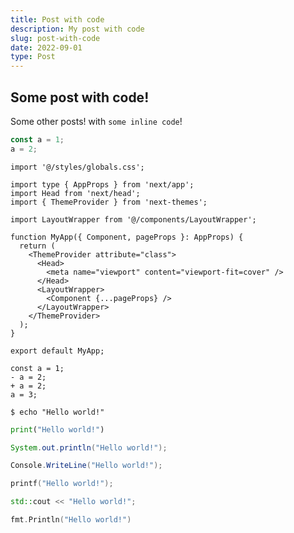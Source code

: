```yaml
---
title: Post with code
description: My post with code
slug: post-with-code
date: 2022-09-01
type: Post
---
```


## Some post with code!

Some other posts! with `some inline code`!

```js:sample.js showLineNumbers
const a = 1;
a = 2;
```

```tsx app.tsx showLineNumbers {5,15-17}
import '@/styles/globals.css';

import type { AppProps } from 'next/app';
import Head from 'next/head';
import { ThemeProvider } from 'next-themes';

import LayoutWrapper from '@/components/LayoutWrapper';

function MyApp({ Component, pageProps }: AppProps) {
  return (
    <ThemeProvider attribute="class">
      <Head>
        <meta name="viewport" content="viewport-fit=cover" />
      </Head>
      <LayoutWrapper>
        <Component {...pageProps} />
      </LayoutWrapper>
    </ThemeProvider>
  );
}

export default MyApp;
```

```diff-js showLineNumbers {3-4}
const a = 1;
- a = 2;
+ a = 2;
a = 3;
```

```shell
$ echo "Hello world!"
```

```python
print("Hello world!")
```

```java
System.out.println("Hello world!");
```

```csharp
Console.WriteLine("Hello world!");
```

```c
printf("Hello world!");
```

```cpp
std::cout << "Hello world!";
```

```go
fmt.Println("Hello world!")
```
